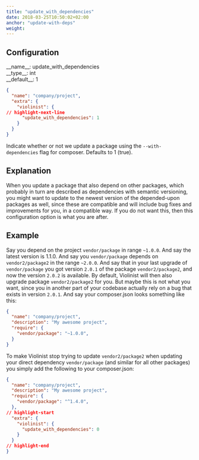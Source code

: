 ```yaml
---
title: "update_with_dependencies"
date: 2018-03-25T10:50:02+02:00
anchor: "update-with-deps"
weight: 
---
```


## Configuration

<div class="config-wrapper"><div class="config">__name__: update_with_dependencies</div>
<div class="config">__type__: int</div>
<div class="config">__default__: 1</div></div>

```json showLineNumbers
{
  "name": "company/project",
  "extra": {
    "violinist": {
// highlight-next-line
      "update_with_dependencies": 1
    }
  }
}
```

Indicate whether or not we update a package using the `--with-dependencies` flag for composer. Defaults to 1 (true).

## Explanation

When you update a package that also depend on other packages, which probably in turn are described as dependencies with semantic versioning, you might want to update to the newest version of the depended-upon packages as well, since these are compatible and will include bug fixes and improvements for you, in a compatible way. If you do not want this, then this configuration option is what you are after.

## Example

Say you depend on the project `vendor/package` in range `~1.0.0`. And say the latest version is 1.1.0. And say you `vendor/package` depends on `vendor2/package2` in the range `~2.0.0`. And say that in your last upgrade of `vendor/package` you got version `2.0.1` of the package `vendor2/package2`, and now the version `2.0.2` is available. By default, Violinist will then also upgrade package `vendor2/package2` for you. But maybe this is not what you want, since you in another part of your codebase actually rely on a bug that exists in version `2.0.1`. And say your composer.json looks something like this:

```json showLineNumbers
{
  "name": "company/project",
  "description": "My awesome project",
  "require": {
    "vendor/package": "~1.0.0",
  }
}
```


To make Violinist stop trying to update `vendor2/package2` when updating your direct dependency `vendor/package` (and similar for all other packages) you simply add the following to your composer.json:


```json showLineNumbers
{
  "name": "company/project",
  "description": "My awesome project",
  "require": {
    "vendor/package": "^1.4.0",
  },
// highlight-start
  "extra": {
    "violinist": {
      "update_with_dependencies": 0
    }
  }
// highlight-end
}
```
